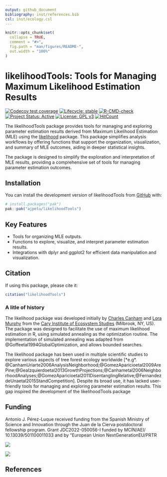 ```yaml
---
output: github_document
bibliography: inst/references.bib
csl: inst/ecology.csl
---
```


<!-- README.md is generated from README.Rmd. Please edit that file -->

```r
knitr::opts_chunk$set(
  collapse = TRUE,
  comment = "#>",
  fig.path = "man/figures/README-",
  out.width = "100%"
)
```

# likelihoodTools: Tools for Managing Maximum Likelihood Estimation Results

<!-- badges: start -->
[![Codecov test coverage](https://codecov.io/gh/ajpelu/likelihoodTools/graph/badge.svg)](https://app.codecov.io/gh/ajpelu/likelihoodTools)
[![Lifecycle: stable](https://img.shields.io/badge/lifecycle-stable-brightgreen.svg)](https://lifecycle.r-lib.org/articles/stages.html#stable)
[![R-CMD-check](https://github.com/ajpelu/likelihoodTools/actions/workflows/R-CMD-check.yaml/badge.svg)](https://github.com/ajpelu/likelihoodTools/actions/workflows/R-CMD-check.yaml)
[![Project Status: Active](https://www.repostatus.org/badges/latest/active.svg)](https://www.repostatus.org/#active)
[![License: GPL v3](https://img.shields.io/badge/License-GPLv3-blue.svg)](https://www.gnu.org/licenses/gpl-3.0)
[![HitCount](https://hits.dwyl.com/ajpelu/likelihoodTools.svg?style=flat-square)](http://hits.dwyl.com/ajpelu/likelihoodTools)
<!-- badges: end -->

The likelihoodTools package provides tools for managing and exploring parameter 
estimation results derived from Maximum Likelihood Estimation (MLE) using the 
[likelihood](https://cran.r-project.org/web/packages/likelihood/index.html) package. This package simplifies analysis workflows by offering 
functions that support the organization, visualization, and summary of MLE 
outcomes, aiding in deeper statistical insights.

The package is designed to simplify the exploration and interpretation of MLE results, 
providing a comprehensive set of tools for managing parameter estimation outcomes.

## Installation

You can install the development version of likelihoodTools from 
[GitHub](https://github.com/) with:

``` r
# install.packages("pak")
pak::pak("ajpelu/likelihoodTools")
```

## Key Features

- Tools for organizing MLE outputs.
- Functions to explore, visualize, and interpret parameter estimation results.
- Integrations with dplyr and ggplot2 for efficient data manipulation and visualization.

## Citation

If using this package, please cite it:

```r
citation("likelihoodTools")
```

### A litle of history

The likelihood package was developed initially by [Charles Canham](https://www.caryinstitute.org/science/our-scientists/dr-charles-d-canham) 
and [Lora Murphy](https://www.caryinstitute.org/lora-murphy) from the [Cary Institute 
of Ecosystem Studies](https://www.caryinstitute.org/) (Milbrook, NY, US). 
The package was designed to facilitate the use of maximum likelihood estimation in R, 
using simulated annealing as the optimization routine. The implementation of simulated 
annealing was adapted from @Goffeetal1994GlobalOptimization, and allows bounded searches.

The likelihood package has been used in multiple scientific studies to explore 
various aspects of tree forest ecology worldwide [*e.g*. @CanhamUriarte2006AnalysisNeighborhood;@GomezAparicioetal2009ArePine;@GeaIzquierdoetal2013GrowthProjections;@Canhametal2006NeighborhoodAnalyses;@GomezAparicioetal2011DisentanglingRelative;@FernandezdeUnaetal2015StandCompetition]. Despite its broad use, 
it has lacked user-friendly tools for managing and exploring parameter estimation 
results. This gap inspired the development of the likelihoodTools package

## Funding 

Antonio J. Pérez-Luque received funding from the Spanish Ministry of Science and 
Innovation through the Juan de la Cierva postdoctoral fellowship program. 
Grant JDC2022-050056-I funded by MCIN/AEI/ 10.13039/501100011033 and by “European Union NextGenerationEU/PRTR

![](https://lh3.googleusercontent.com/d/1mMqNhNAeIlEyY_QTjZZ7bLtV96pg0ww-=w910-h417-rw)

![](https://lh3.googleusercontent.com/d/1un_9sdamX60exDR4GolN87mzWTNzf4C2=w910-h417-rw)


## References
